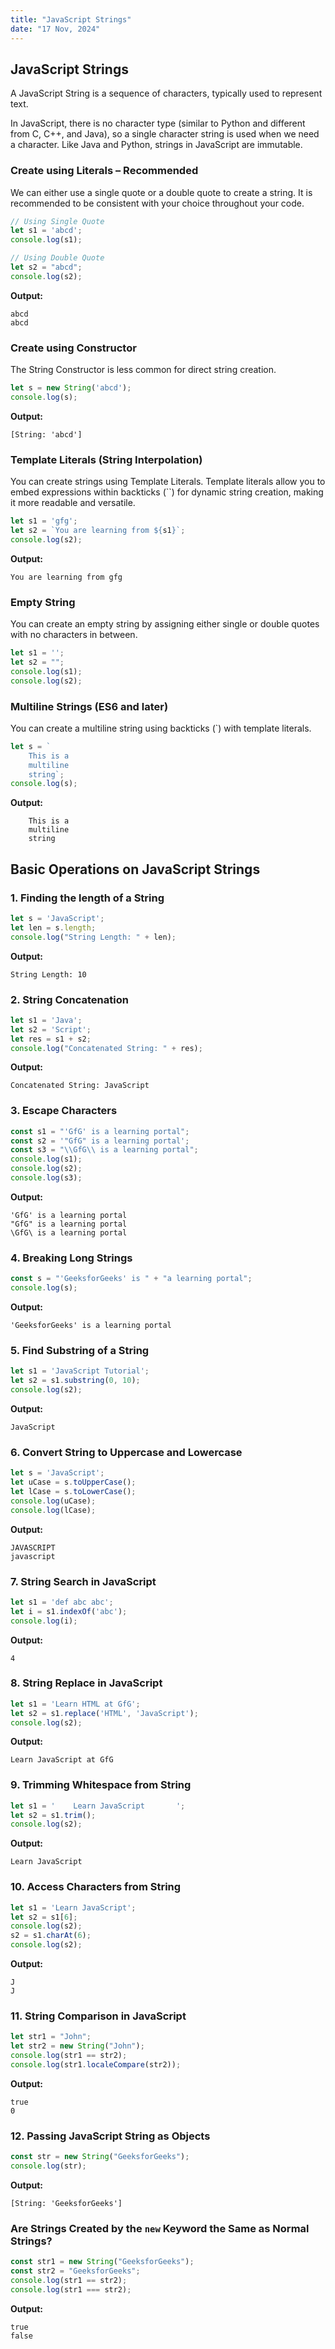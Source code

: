 ```yaml
---
title: "JavaScript Strings"
date: "17 Nov, 2024"
---
```


## JavaScript Strings

A JavaScript String is a sequence of characters, typically used to represent text.

In JavaScript, there is no character type (similar to Python and different from C, C++, and Java), so a single character string is used when we need a character. Like Java and Python, strings in JavaScript are immutable.

### Create using Literals – Recommended

We can either use a single quote or a double quote to create a string. It is recommended to be consistent with your choice throughout your code.

```javascript
// Using Single Quote
let s1 = 'abcd';
console.log(s1);

// Using Double Quote
let s2 = "abcd";
console.log(s2);
```

**Output:**
```
abcd
abcd
```

### Create using Constructor

The String Constructor is less common for direct string creation.

```javascript
let s = new String('abcd');
console.log(s);
```

**Output:**
```
[String: 'abcd']
```

### Template Literals (String Interpolation)

You can create strings using Template Literals. Template literals allow you to embed expressions within backticks (``) for dynamic string creation, making it more readable and versatile.

```javascript
let s1 = 'gfg';
let s2 = `You are learning from ${s1}`;
console.log(s2);
```

**Output:**
```
You are learning from gfg
```

### Empty String

You can create an empty string by assigning either single or double quotes with no characters in between.

```javascript
let s1 = '';
let s2 = "";
console.log(s1);
console.log(s2);
```

### Multiline Strings (ES6 and later)

You can create a multiline string using backticks (`) with template literals.

```javascript
let s = `
    This is a
    multiline
    string`;
console.log(s);
```

**Output:**
```
    This is a
    multiline
    string
```

## Basic Operations on JavaScript Strings

### 1. Finding the length of a String

```javascript
let s = 'JavaScript';
let len = s.length;
console.log("String Length: " + len);
```

**Output:**
```
String Length: 10
```

### 2. String Concatenation

```javascript
let s1 = 'Java';
let s2 = 'Script';
let res = s1 + s2;
console.log("Concatenated String: " + res);
```

**Output:**
```
Concatenated String: JavaScript
```

### 3. Escape Characters

```javascript
const s1 = "'GfG' is a learning portal";
const s2 = '"GfG" is a learning portal';
const s3 = "\\GfG\\ is a learning portal";
console.log(s1);
console.log(s2);
console.log(s3);
```

**Output:**
```
'GfG' is a learning portal
"GfG" is a learning portal
\GfG\ is a learning portal
```

### 4. Breaking Long Strings

```javascript
const s = "'GeeksforGeeks' is " + "a learning portal";
console.log(s);
```

**Output:**
```
'GeeksforGeeks' is a learning portal
```

### 5. Find Substring of a String

```javascript
let s1 = 'JavaScript Tutorial';
let s2 = s1.substring(0, 10);
console.log(s2);
```

**Output:**
```
JavaScript
```

### 6. Convert String to Uppercase and Lowercase

```javascript
let s = 'JavaScript';
let uCase = s.toUpperCase();
let lCase = s.toLowerCase();
console.log(uCase);
console.log(lCase);
```

**Output:**
```
JAVASCRIPT
javascript
```

### 7. String Search in JavaScript

```javascript
let s1 = 'def abc abc';
let i = s1.indexOf('abc');
console.log(i);
```

**Output:**
```
4
```

### 8. String Replace in JavaScript

```javascript
let s1 = 'Learn HTML at GfG';
let s2 = s1.replace('HTML', 'JavaScript');
console.log(s2);
```

**Output:**
```
Learn JavaScript at GfG
```

### 9. Trimming Whitespace from String

```javascript
let s1 = '    Learn JavaScript       ';
let s2 = s1.trim();
console.log(s2);
```

**Output:**
```
Learn JavaScript
```

### 10. Access Characters from String

```javascript
let s1 = 'Learn JavaScript';
let s2 = s1[6];
console.log(s2);
s2 = s1.charAt(6);
console.log(s2);
```

**Output:**
```
J
J
```

### 11. String Comparison in JavaScript

```javascript
let str1 = "John";
let str2 = new String("John");
console.log(str1 == str2);
console.log(str1.localeCompare(str2));
```

**Output:**
```
true
0
```

### 12. Passing JavaScript String as Objects

```javascript
const str = new String("GeeksforGeeks");
console.log(str);
```

**Output:**
```
[String: 'GeeksforGeeks']
```

### Are Strings Created by the `new` Keyword the Same as Normal Strings?

```javascript
const str1 = new String("GeeksforGeeks");
const str2 = "GeeksforGeeks";
console.log(str1 == str2);
console.log(str1 === str2);
```

**Output:**
```
true
false
```
